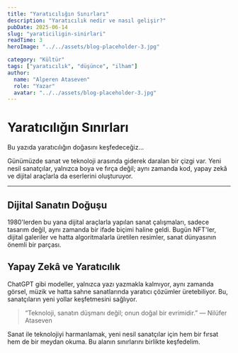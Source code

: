 ```yaml
---
title: "Yaratıcılığın Sınırları"
description: "Yaratıcılık nedir ve nasıl gelişir?"
pubDate: 2025-06-14
slug: "yaraticiligin-sinirlari"
readTime: 3
heroImage: "../../assets/blog-placeholder-3.jpg"

category: "Kültür"
tags: ["yaratıcılık", "düşünce", "ilham"]
author:
  name: "Alperen Ataseven"
  role: "Yazar"
  avatar: "../../assets/blog-placeholder-3.jpg"
---
```


# Yaratıcılığın Sınırları

Bu yazıda yaratıcılığın doğasını keşfedeceğiz...

Günümüzde sanat ve teknoloji arasında giderek daralan bir çizgi var. Yeni nesil sanatçılar, yalnızca boya ve fırça değil; aynı zamanda kod, yapay zekâ ve dijital araçlarla da eserlerini oluşturuyor.

---

## Dijital Sanatın Doğuşu

1980'lerden bu yana dijital araçlarla yapılan sanat çalışmaları, sadece tasarım değil, aynı zamanda bir ifade biçimi haline geldi. Bugün NFT'ler, dijital galeriler ve hatta algoritmalarla üretilen resimler, sanat dünyasının önemli bir parçası.

## Yapay Zekâ ve Yaratıcılık

ChatGPT gibi modeller, yalnızca yazı yazmakla kalmıyor, aynı zamanda görsel, müzik ve hatta sahne sanatlarında yaratıcı çözümler üretebiliyor. Bu, sanatçıların yeni yollar keşfetmesini sağlıyor.

> “Teknoloji, sanatın düşmanı değil; onun doğal bir evrimidir.” — Nilüfer Ataseven

Sanat ile teknolojiyi harmanlamak, yeni nesil sanatçılar için hem bir fırsat hem de bir meydan okuma. Bu alanın sınırlarını birlikte keşfedelim.
